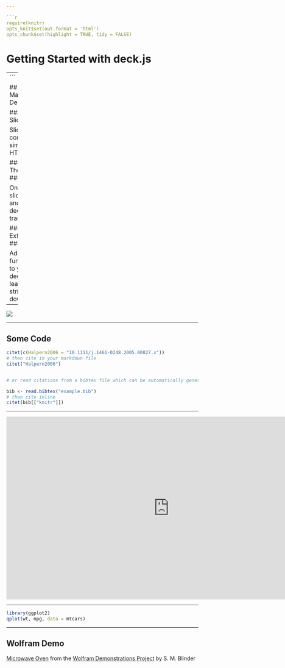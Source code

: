 ```yaml
---

```r
require(knitr)
opts_knit$set(out.format = 'html')
opts_chunk$set(highlight = TRUE, tidy = FALSE)
```

# Getting Started with deck.js #

---
```


## How to Make a Deck ##

### Write Slides ###

Slide content is simple HTML

### Choose Themes ###

One for slide styles and one for deck transitions

### Include Extensions ###

Add extra functionality to your deck or leave it stripped down.

--- 

<img src = 'http://placehold.it/700x500' class = 'vcenter'/>

---

<style>
pre.knitr {
  font-family: 'Consolas';
  font-size: 18px;
}
</style>

## Some Code ##


```r
citet(c(Halpern2006 = "10.1111/j.1461-0248.2005.00827.x"))
# then cite in your markdown file
citet("Halpern2006")


# or read citations from a bibtex file which can be automatically generated and updated from services like Mendeley

bib <- read.bibtex("example.bib")
# then cite inline
citet(bib[["knitr"]])
```

---

<iframe class = 'vcenter' width="853" height="480" src="http://www.youtube.com/embed/Me5Ss7PZGP0?rel=0" frameborder="0" allowfullscreen></iframe>

---

```r
library(ggplot2)
qplot(wt, mpg, data = mtcars)
```

---

## Wolfram Demo

<script type='text/javascript' src='http://demonstrations.wolfram.com/javascript/embed.js' ></script><script type='text/javascript'>var demoObj = new DEMOEMBED(); demoObj.run('MicrowaveOven', '', '489', '625');</script><div id='DEMO_MicrowaveOven'><a class='demonstrationHyperlink' href='http://demonstrations.wolfram.com/MicrowaveOven/' target='_blank'>Microwave Oven</a> from the <a class='demonstrationHyperlink' href='http://demonstrations.wolfram.com/' target='_blank'>Wolfram Demonstrations Project</a> by S. M. Blinder</div>